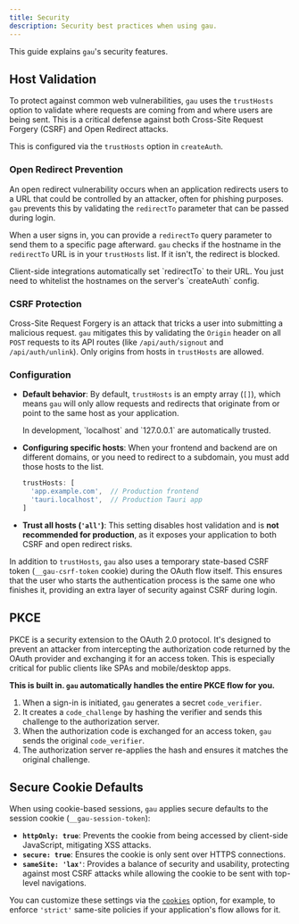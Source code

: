 ```yaml
---
title: Security
description: Security best practices when using gau.
---
```



This guide explains `gau`'s security features.

## Host Validation

To protect against common web vulnerabilities, `gau` uses the `trustHosts` option to validate where requests are coming from and where users are being sent. This is a critical defense against both Cross-Site Request Forgery (CSRF) and Open Redirect attacks.

This is configured via the `trustHosts` option in `createAuth`.

### Open Redirect Prevention

An open redirect vulnerability occurs when an application redirects users to a URL that could be controlled by an attacker, often for phishing purposes. `gau` prevents this by validating the `redirectTo` parameter that can be passed during login.

When a user signs in, you can provide a `redirectTo` query parameter to send them to a specific page afterward. `gau` checks if the hostname in the `redirectTo` URL is in your `trustHosts` list. If it isn't, the redirect is blocked.

<Aside type="note">
  Client-side integrations automatically set `redirectTo` to their URL. You just need to whitelist the hostnames on the server's `createAuth` config.
</Aside>

### CSRF Protection

Cross-Site Request Forgery is an attack that tricks a user into submitting a malicious request. `gau` mitigates this by validating the `Origin` header on all `POST` requests to its API routes (like `/api/auth/signout` and `/api/auth/unlink`). Only origins from hosts in `trustHosts` are allowed.

### Configuration

-   **Default behavior**: By default, `trustHosts` is an empty array (`[]`), which means `gau` will only allow requests and redirects that originate from or point to the same host as your application.

    <Aside type="note">
    In development, `localhost` and `127.0.0.1` are automatically trusted.
    </Aside>

-   **Configuring specific hosts**: When your frontend and backend are on different domains, or you need to redirect to a subdomain, you must add those hosts to the list.

    ```ts
    trustHosts: [
      'app.example.com',  // Production frontend
      'tauri.localhost',  // Production Tauri app
    ]
    ```

-   **Trust all hosts (`'all'`)**: This setting disables host validation and is **not recommended for production**, as it exposes your application to both CSRF and open redirect risks.

In addition to `trustHosts`, `gau` also uses a temporary state-based CSRF token (`__gau-csrf-token` cookie) during the OAuth flow itself. This ensures that the user who starts the authentication process is the same one who finishes it, providing an extra layer of security against CSRF during login.

## PKCE

PKCE is a security extension to the OAuth 2.0 protocol. It's designed to prevent an attacker from intercepting the authorization code returned by the OAuth provider and exchanging it for an access token. This is especially critical for public clients like SPAs and mobile/desktop apps.

**This is built in. `gau` automatically handles the entire PKCE flow for you.**

1.  When a sign-in is initiated, `gau` generates a secret `code_verifier`.
2.  It creates a `code_challenge` by hashing the verifier and sends this challenge to the authorization server.
3.  When the authorization code is exchanged for an access token, `gau` sends the original `code_verifier`.
4.  The authorization server re-applies the hash and ensures it matches the original challenge.

## Secure Cookie Defaults

When using cookie-based sessions, `gau` applies secure defaults to the session cookie (`__gau-session-token`):

-   **`httpOnly: true`**: Prevents the cookie from being accessed by client-side JavaScript, mitigating XSS attacks.
-   **`secure: true`**: Ensures the cookie is only sent over HTTPS connections.
-   **`sameSite: 'lax'`**: Provides a balance of security and usability, protecting against most CSRF attacks while allowing the cookie to be sent with top-level navigations.

You can customize these settings via the [`cookies`](/guides/configuration#cookies) option, for example, to enforce `'strict'` same-site policies if your application's flow allows for it. 
